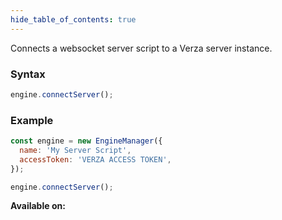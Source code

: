 ```yaml
---
hide_table_of_contents: true
---
```



Connects a websocket server script to a Verza server instance.

### Syntax

```js
engine.connectServer();
```

### Example

```js
const engine = new EngineManager({
  name: 'My Server Script',
  accessToken: 'VERZA ACCESS TOKEN',
});

engine.connectServer();
```

**Available on:** <WebsocketServerTag />
